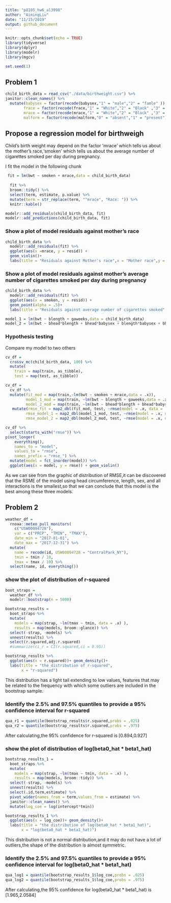 ```yaml
---
title: "p8105_hw6_al3998"
author: "AimingLiu"
date: "11/15/2019"
output: github_document
---
```


```r
knitr::opts_chunk$set(echo = TRUE)
library(tidyverse)
library(dplyr)
library(modelr)
library(mgcv)

set.seed(1)
```

## Problem 1
```r
child_birth_data = read_csv("./data/birthweight.csv") %>% 
janitor::clean_names() %>% 
  mutate(babysex = factor(recode(babysex,"1" = "male","2" = "famle" )),
        frace = factor(recode(frace,"1" = "White","2" = "Black" ,"3" = "Asian", "4"= "Puerto Rican","8"  = "Other", "9" = "Unknown")),
        mrace = factor(recode(mrace,"1" = "White","2" = "Black" ,"3" = "Asian", "4"= "Puerto Rican","8"  = "Other")),
        malform = factor(recode(malform,"0" = "absent","1" = "present")))
```
## Propose a regression model for birthweigh

Child's birth weight may depend on the factor 'mrace' which tells us about the mother's race,'smoken' which tells us about the average number of cigarettes smoked per day during pregnancy.

I fit the model in the following chunk
```r
 fit = lm(bwt ~ smoken + mrace,data = child_birth_data)
 
  fit %>% 
  broom::tidy() %>% 
  select(term, estimate, p.value) %>% 
  mutate(term = str_replace(term, "^mrace", "Race: ")) %>% 
  knitr::kable()
```
```r
modelr::add_residuals(child_birth_data, fit)
modelr::add_predictions(child_birth_data, fit)
```

### Show a plot of model residuals against mother's race

```r
child_birth_data %>% 
  modelr::add_residuals(fit) %>% 
  ggplot(aes(x =mrace, y = resid)) + 
  geom_violin()+
  labs(title = "Residuals against Mother's race",x = "Mother race",y = "Residual")
```

### Show a plot of model residuals against mother's average number of cigarettes smoked per day during pregnancy

```r
child_birth_data %>% 
  modelr::add_residuals(fit) %>% 
  ggplot(aes(x = smoken, y = resid)) + 
  geom_point(alpha = .5)+
  labs(title = "Residuals against average number of cigarettes smoked",x = "Smoken",y = "Residual")
```

```r
model_1 = lm(bwt ~ blength + gaweeks,data = child_birth_data)
model_2 = lm(bwt ~ bhead*blength + bhead*babysex + blength*babysex + bhead*babysex*blength,data = child_birth_data)
```



### Hypothesis testing

Compare my model to two others
```r
cv_df =
  crossv_mc(child_birth_data, 100) %>% 
  mutate(
    train = map(train, as_tibble),
    test = map(test, as_tibble))

cv_df = 
  cv_df %>% 
  mutate(fit_mod = map(train,~lm(bwt ~ smoken + mrace,data = .x)),
         model_1_mod = map(train, ~lm(bwt ~ blength + gaweeks,data = .x)),
         model_2_mod = map(train, ~lm(bwt ~ bhead*blength + bhead*babysex + blength*babysex + bhead*babysex*blength,data = .x))) %>% 
   mutate(rmse_fit = map2_dbl(fit_mod, test, ~rmse(model = .x, data = .y)),
         rmse_model_1 = map2_dbl(model_1_mod, test, ~rmse(model = .x, data = .y)),
         rmse_model_2 = map2_dbl(model_2_mod, test, ~rmse(model = .x, data = .y)))
```

```r
cv_df %>% 
  select(starts_with("rmse")) %>% 
pivot_longer(
    everything(),
    names_to = "model", 
    values_to = "rmse",
    names_prefix = "rmse_") %>% 
  mutate(model = fct_inorder(model)) %>% 
  ggplot(aes(x = model, y = rmse)) + geom_violin()
```
As we can see from the graphic of distribution of RMSE,it can be discovered that the RSME of the model using head circumference, length, sex, and all interactions is the smallest,so that we can conclude that this model is the best among these three models.

## Problem 2
```r
weather_df = 
  rnoaa::meteo_pull_monitors(
    c("USW00094728"),
    var = c("PRCP", "TMIN", "TMAX"), 
    date_min = "2017-01-01",
    date_max = "2017-12-31") %>%
  mutate(
    name = recode(id, USW00094728 = "CentralPark_NY"),
    tmin = tmin / 10,
    tmax = tmax / 10) %>%
  select(name, id, everything())
```

### show the plot of distribution of r-squared
```r
boot_straps = 
  weather_df %>% 
  modelr::bootstrap(n = 5000)

bootstrap_results = 
  boot_straps %>% 
  mutate(
    models = map(strap, ~lm(tmax ~ tmin, data = .x) ),
    results = map(models, broom::glance)) %>% 
  select(-strap, -models) %>% 
  unnest(results) %>% 
  select(r.squared,adj.r.squared) 
  #summarize(ci_r = CI(r.squared,ci = 0.95))

bootstrap_results %>% 
  ggplot(aes(x = r.squared))+ geom_density()+
  labs(title = "the distribution of r-squared",
       x = "r-squared")

```

This distribution has a light tail extending to low values, features that may be related to the frequency with which some outliers are included in the bootstrap sample.

### Identify the 2.5% and 97.5% quantiles to provide a 95% confidence interval for r-squared
```r
qua_r1 = quantile(bootstrap_results$r.squared,probs = .025)
qua_r2 = quantile(bootstrap_results$r.squared,probs = .975)
```
After calculating,the 95% confidence for r-squared is [0.894,0.927]


### show the plot of distribution of log(beta0_hat * beta1_hat)

```r
bootstrap_results_1 = 
  boot_straps %>% 
  mutate(
    models = map(strap, ~lm(tmax ~ tmin, data = .x) ),
    results = map(models, broom::tidy)) %>% 
  select(-strap, -models) %>% 
  unnest(results) %>% 
  select(.id,term,estimate) %>% 
  pivot_wider(names_from = term,values_from = estimate) %>% 
  janitor::clean_names() %>% 
  mutate(log_coe = log(intercept*tmin))

bootstrap_results_1 %>% 
  ggplot(aes(x = log_coe))+ geom_density()+
  labs(title = "the distribution of log(beta0_hat * beta1_hat)",
       x = "log(beta0_hat * beta1_hat)")
```

This distribution is not a normal distribution,and it may do not have a lot of outliers,the shape of the distribution is almost symmetric.


### Identify the 2.5% and 97.5% quantiles to provide a 95% confidence interval for log(beta0_hat * beta1_hat)
```r
qua_log1 = quantile(bootstrap_results_1$log_coe,probs = .025)
qua_log2 = quantile(bootstrap_results_1$log_coe,probs = .975)
```
After calculating,the 95% confidence for log(beta0_hat * beta1_hat) is [1.965,2.0584]





